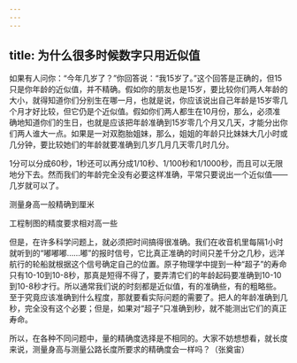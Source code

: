 ```yaml
---
---
---
```

title: 为什么很多时候数字只用近似值
---




如果有人问你：“今年几岁了？”你回答说：“我15岁了。”这个回答是正确的，但15只是你年龄的近似值，并不精确。假如你的朋友也是15岁，要比较你们两人年龄的大小，就得知道你们分别生在哪一月，也就是说，你应该说出自己年龄是15岁零几个月才好比较，但它仍是个近似值。假如你们两人都生在10月份，那么，必须准确地知道你们的生日，也就是应该把年龄准确到15岁零几个月又几天，才能分出你们两人谁大一点。如果是一对双胞胎姐妹，那么，姐姐的年龄只比妹妹大几小时或几分钟，要比较她们的年龄就要准确到几岁几月几天零几时几分。

1分可以分成60秒，1秒还可以再分成1/10秒、1/100秒和1/1000秒，而且可以无限地分下去。然而我们的年龄完全没有必要这样准确，平常只要说出一个近似值——几岁就可以了。

测量身高一般精确到厘米



工程制图的精度要求相对高一些



但是，在许多科学问题上，就必须把时间搞得很准确。我们在收音机里每隔1小时就听到的“嘟嘟嘟……嘟”的报时信号，它比真正准确的时间只差千分之几秒，远洋航行的轮船就根据这个信号确定自己的位置。原子物理学中提到一种“超子”的寿命只有10-10到10-8秒，那真是短得不得了，要弄清它们的年龄起码要准确到10-10到10-8秒才行。所以通常我们说的时刻都是近似值，有的准确些，有的粗略些。至于究竟应该准确到什么程度，那就要看实际问题的需要了。把人的年龄准确到几秒，完全没有这个必要；但是，如果对“超子”只准确到秒，就不能测出它们的真正寿命。

所以，在各种不同问题中，量的精确度选择是不相同的。大家不妨想想看，就长度来说，测量身高与测量公路长度所要求的精确度会一样吗？（张奠宙）